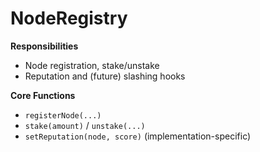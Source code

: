 # NodeRegistry

**Responsibilities**
- Node registration, stake/unstake
- Reputation and (future) slashing hooks

**Core Functions**
- `registerNode(...)`
- `stake(amount)` / `unstake(...)`
- `setReputation(node, score)` (implementation-specific)

